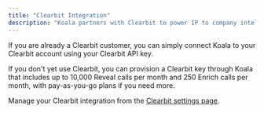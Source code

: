 ```yaml
---
title: "Clearbit Integration"
description: "Koala partners with Clearbit to power IP to company intelligence using Clearbit Reveal, and person/company enrichment via Clearbit Enrich."
---
```


If you are already a Clearbit customer, you can simply connect Koala to your
Clearbit account using your Clearbit API key.

If you don't yet use Clearbit, you can provision a Clearbit key through Koala
that includes up to 10,000 Reveal calls per month and 250 Enrich calls per
month, with pay-as-you-go plans if you need more.

Manage your Clearbit integration from the
[Clearbit settings page](https://app.getkoala.com/users/login).
